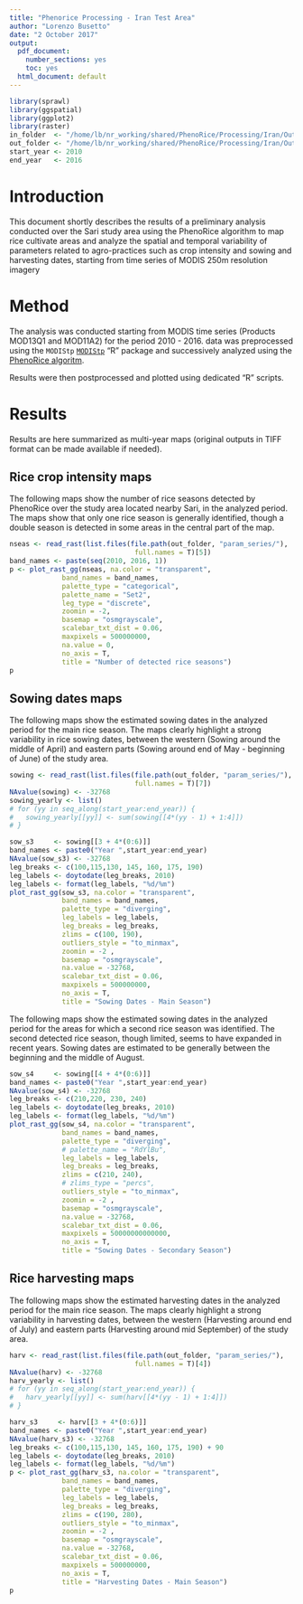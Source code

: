 ```yaml
---
title: "Phenorice Processing - Iran Test Area"
author: "Lorenzo Busetto"
date: "2 October 2017"
output:
  pdf_document: 
    number_sections: yes
    toc: yes
  html_document: default
---
```


```r
library(sprawl)
library(ggspatial)
library(ggplot2)
library(raster)
in_folder  <- "/home/lb/nr_working/shared/PhenoRice/Processing/Iran/Outputs/AOI_3"
out_folder <- "/home/lb/nr_working/shared/PhenoRice/Processing/Iran/Outputs/AOI_3/tiffs"
start_year <- 2010
end_year   <- 2016

```

# Introduction

This document shortly describes the results of a preliminary analysis conducted
over the Sari study area using the PhenoRice algorithm to map rice cultivate areas 
and analyze the spatial and temporal variability of parameters related to agro-practices
such as crop intensity and sowing and harvesting dates, starting from time series of MODIS 250m resolution imagery

# Method

The analysis was conducted starting from MODIS time series (Products MOD13Q1 and
MOD11A2) for the period 2010 - 2016. data was preprocessed using the `MODIStp`
[`MODIStp`](https://cran.rstudio.com/web/packages/MODIStsp/index.html) "R" package
and successively analyzed using the [PhenoRice algoritm](http://www.sciencedirect.com/science/article/pii/S0034425717301311). 

Results were then postprocessed and plotted using dedicated "R" scripts.

\newpage

# Results

Results are here summarized as multi-year maps (original outputs in TIFF format
can be made available if needed).

## Rice crop intensity maps

The following maps show the number of rice seasons detected by PhenoRice over the 
study area located nearby Sari, in the analyzed period.
The maps show that only one rice season is generally identified, though a double
season is detected in some areas in the central part of the map.


```r
nseas <- read_rast(list.files(file.path(out_folder, "param_series/"),
                               full.names = T)[5])
band_names <- paste(seq(2010, 2016, 1))
p <- plot_rast_gg(nseas, na.color = "transparent",
             band_names = band_names,
             palette_type = "categorical", 
             palette_name = "Set2",
             leg_type = "discrete",
             zoomin = -2,
             basemap = "osmgrayscale",
             scalebar_txt_dist = 0.06,
             maxpixels = 500000000, 
             na.value = 0, 
             no_axis = T, 
             title = "Number of detected rice seasons")
p
```

\newpage

## Sowing dates maps

The following maps show the estimated sowing dates in the analyzed period for the
main rice season. The maps clearly highlight a strong variability in rice sowing dates, 
between the western (Sowing around the middle of April) and eastern parts 
(Sowing around end of May - beginning of June) of the study area. 


```r
sowing <- read_rast(list.files(file.path(out_folder, "param_series/"),
                               full.names = T)[7])
NAvalue(sowing) <- -32768
sowing_yearly <- list()
# for (yy in seq_along(start_year:end_year)) {
#   sowing_yearly[[yy]] <- sum(sowing[[4*(yy - 1) + 1:4]])
# }

sow_s3     <- sowing[[3 + 4*(0:6)]]
band_names <- paste0("Year ",start_year:end_year)
NAvalue(sow_s3) <- -32768
leg_breaks <- c(100,115,130, 145, 160, 175, 190)
leg_labels <- doytodate(leg_breaks, 2010)
leg_labels <- format(leg_labels, "%d/%m")
plot_rast_gg(sow_s3, na.color = "transparent",
             band_names = band_names,
             palette_type = "diverging",
             leg_labels = leg_labels,
             leg_breaks = leg_breaks,
             zlims = c(100, 190),
             outliers_style = "to_minmax",
             zoomin = -2 ,
             basemap = "osmgrayscale",
             na.value = -32768,
             scalebar_txt_dist = 0.06,
             maxpixels = 500000000, 
             no_axis = T,
             title = "Sowing Dates - Main Season")
```

\newpage

The following maps show the estimated sowing dates in the analyzed period for the
areas for which a second rice season was identified. The second detected rice season, 
though limited, seems to have expanded in recent years. Sowing dates are estimated
to be generally between the beginning and the middle of August. 

```r
sow_s4     <- sowing[[4 + 4*(0:6)]]
band_names <- paste0("Year ",start_year:end_year)
NAvalue(sow_s4) <- -32768
leg_breaks <- c(210,220, 230, 240)
leg_labels <- doytodate(leg_breaks, 2010)
leg_labels <- format(leg_labels, "%d/%m")
plot_rast_gg(sow_s4, na.color = "transparent",
             band_names = band_names,
             palette_type = "diverging",
             # palette_name = "RdYlBu",
             leg_labels = leg_labels,
             leg_breaks = leg_breaks,
             zlims = c(210, 240),
             # zlims_type = "percs",
             outliers_style = "to_minmax",
             zoomin = -2 ,
             basemap = "osmgrayscale",
             na.value = -32768,
             scalebar_txt_dist = 0.06,
             maxpixels = 50000000000000, 
             no_axis = T, 
             title = "Sowing Dates - Secondary Season")
```

\newpage

## Rice harvesting maps

The following maps show the estimated harvesting dates in the analyzed period for the
main rice season. The maps clearly highlight a strong variability in harvesting dates, 
between the western (Harvesting around end of July) and eastern parts 
(Harvesting around mid September) of the study area. 


```r

harv <- read_rast(list.files(file.path(out_folder, "param_series/"),
                               full.names = T)[4])
NAvalue(harv) <- -32768
harv_yearly <- list()
# for (yy in seq_along(start_year:end_year)) {
#   harv_yearly[[yy]] <- sum(harv[[4*(yy - 1) + 1:4]])
# }

harv_s3     <- harv[[3 + 4*(0:6)]]
band_names <- paste0("Year ",start_year:end_year)
NAvalue(harv_s3) <- -32768
leg_breaks <- c(100,115,130, 145, 160, 175, 190) + 90
leg_labels <- doytodate(leg_breaks, 2010)
leg_labels <- format(leg_labels, "%d/%m")
p <- plot_rast_gg(harv_s3, na.color = "transparent",
             band_names = band_names,
             palette_type = "diverging",
             leg_labels = leg_labels,
             leg_breaks = leg_breaks,
             zlims = c(190, 280),
             outliers_style = "to_minmax",
             zoomin = -2 ,
             basemap = "osmgrayscale",
             na.value = -32768,
             scalebar_txt_dist = 0.06,
             maxpixels = 500000000, 
             no_axis = T,
             title = "Harvesting Dates - Main Season")
p
```

